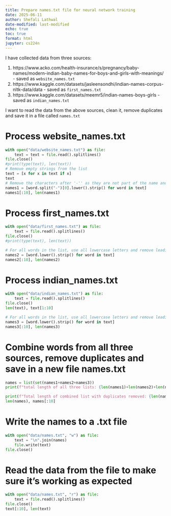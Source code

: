 ```yaml
---
title: Prepare names.txt file for neural network training
date: 2025-06-11
author: Shefali Lathwal
date-modified: last-modified
echo: true
toc: true
format: html
jupyter: cs224n
---
```


I have collected data from three sources:

1. https://www.acko.com/health-insurance/s/pregnancy/baby-names/modern-indian-baby-names-for-boys-and-girls-with-meanings/ - saved as `website_names.txt`
2. https://www.kaggle.com/datasets/jasleensondhi/indian-names-corpus-nltk-data/data - saved as `first_names.txt`
3. https://www.kaggle.com/datasets/meemr5/indian-names-boys-girls - saved as `indian_names.txt`

I want to read the data from the above sources, clean it, remove duplicates and save it in a file called `names.txt`

# Process website_names.txt
```python
with open("data/website_names.txt") as file:
    text = text = file.read().splitlines()
file.close()
#print(type(text), len(text))
# Remove empty strings from the list
text = [x for x in text if x]
text
# Remove the characters after '-'' as they are not part of the name and make all characters lowercase, and remove leading and training whitespaces
names1 = [word.split("-")[0].lower().strip() for word in text]
names1[:10], len(names1)
```

# Process first_names.txt

```python
with open("data/first_names.txt") as file:
    text = file.read().splitlines()
file.close()
#print(type(text), len(text))

# For all words in the list, use all lowercase letters and remove leading and trailing white spaces
names2 = [word.lower().strip() for word in text]
names2[:10], len(names2)
```

# Process indian_names.txt

```python
with open("data/indian_names.txt") as file:
    text = file.read().splitlines()
file.close()
len(text), text[1:10]

# For all words in the list, use all lowercase letters and remove leading and trailing white spaces
names3 = [word.lower().strip() for word in text]
names3[:10], len(names3)
```

# Combine words from all three sources, remove duplicates and save in a new file names.txt

```python
names = list(set(names1+names2+names3))
print(f"total length of all three lists: {len(names1)+len(names2)+len(names3)}")

print(f"Total length of combined list with duplicates removed: {len(names)}")
len(names), names[:10]
```

# Write the names to a .txt file

```python
with open("data/names.txt", "w") as file:
    text = "\n".join(names)
    file.write(text)
file.close()
```

# Read the data from the file to make sure it's working as expected

```python
with open("data/names.txt", "r") as file:
    text = file.read().splitlines()
file.close()
text[:10], len(text)
```